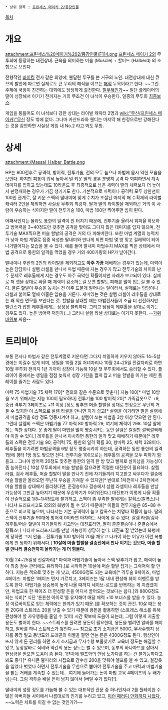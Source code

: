 {{{+1 マッスル・ハルバル / Massal Halbar }}}

 * 상위 항목 : [[프린세스 메이커 2/등장인물]]

[[목차]]

= 개요 =
attachment:프린세스%20메이커%202/등장인물/F114.png
[[프린세스 메이커 2]]의 무투회에 등장하는 대전상대. 근육을 의미하는 머슬 (Muscle) + 할버드 (Halberd) 의 조합으로 보인다.

전형적인 [[바이킹]] 전사 같은 외양에, 뿔달린 투구를 쓴 거구의 노인. 대전상대에 대한 큐브의 발언에 따르면 실제로도 큰 무리의 해적을 이끄는 [[해적]] 두목이라고 한다. ~~그런 주제에 국왕이 친견하는 대회에도 당당하게 출전한다. [[칠무해]]인가~~ 일단 플레이어의 딸이 성장해서 이기기 전까지는 거의 무조건 이 녀석이 우승한다. 일종의 무투회 [[최종보스]].

게임을 통틀어도 이 녀석보다 강한 상대는 라이벌 캐릭터 2명과 [[wiki:"무신(프린세스 메이커)"무신]] 정도 밖에 없다. 그나마 카산드라와 웬디는 마지막 해 한정으로만 강해진다는 것을 감안하면 사실상 게임 내 No.2 라고 봐도 무방. 

= 상세 =
attachment:/Massal_Halbar_Battle.png

HP는 800전후로 공격력, 방어력, 전투기술, 전의 모두 높으나 마법에 몹시 약한 모습을 보인다. 하지만 피통이 워낙 높아서 덜 키운 딸의 경우 분명히 공격 다 회피하면서 계속 데미지를 입히고 있는데도 10라운드 후 최종적으로 남은 체력이 딸의 체력보다 더 높아서 판정패하는 경우가 가끔 생기기도 한다. 기본적으로 마력이나 공격력 모두 상한선이 100인 관계로, 잘 키운 스펙의 딸내미에 맞게 수치가 조절된 마지막 해 수확제의 라이벌 캐릭터 2인을 제외하면 사실상 무투회 최강자. 딸과 딸의 라이벌을 제외하곤 거의 이 사람이 우승하는 식이지만 딸이 전투기술 100, 마법 100만 찍어주면 밥이 된다.

어째서인지는 몰라도 통한의 일격이 안 터지기 때문에, 전투기술 올려서 회피율 확보하고 방어력을 3~40정도만 갖추면 공격을 맞아도 그다지 많은 데미지를 입지 않으며, 전투기술 MAX찍으면 머슬 할발의 공격은 거의 다 피해버린다. 또한 마법 계열의 능력치가 낮아 마법 계열로 집중 육성한 딸내미와 만나게 되면 마법 몇 방 맞고 걸레짝이 되어 나가떨어지는 모습을 볼 수 있다. 예를 들어 딸내미 마법수치 MAX를 찍은 상태에서 마법 공격으로 통한의 일격을 먹었을 경우 거의 400가량의 HP가 날아간다.

딸내미나 후반의 2인의 라이벌을 제외하고도 '''아주 가끔''' 패배하는 경우가 있는데, 마력이 높은 담담이나 살렘 라셀을 만나서 마법 때문에 지는 경우가 많고 전투기술의 차이와 난수 문제로 레후톨에게 지는 경우도 아주 극악한 확률이지만 사례가 보고되어 있다. 실제로 저 셋을 상대로 싸울 때 체력이 감소하는걸 보면 할발도 피해를 많이 입는걸 볼 수 있다. 물론 할발이 우승을 놓치는 건 아주 드물게 일어나는 일이라서, 실제로는 담담이나 라셀과 붙어도 열에 아홉은 압승을 거둔다. 재미있는 것은 살렘 라셀이 레후톨을 상대로는 꽤 약한 면모를 보인다는 것. 할발을 상대할 때는 마법전사들이 조금 더 선전하지만 밸런스가 잡힌 레후톨에게는 상성상 불리하다. 그리고 담담이 레후톨을 상대로 이기는 경우도 있다. 높은 방어력 덕인가(...) 그러나 살렘 라셀 상대로는 이기지 못한다. --[[가위바위보]] 싸움--

= 트리비아 =
보통 전사나 마법사 같은 전투계열로 키운다면 그다지 치밀하게 키우지 않아도 14~5살 경에는 이길수 있게 되며, 생일을 10월 2일 처녀자리나 10월 24~25일 전갈자리로 하면 10월 무투회 전까지 1년 가까이 성장이 가능해 10살 첫 무투회에서도 승리할 수 있다. 플레이어 중에서는 생일을 점점 늦춰서 성장 기한을 짧게 잡고 머슬 할발을 이기는 제한 플레이를 즐기는 사람도 있다.

마력 75 마법기술 75 체력 170[* 전의와 같은 수준으로 맞춘다] 지능 100[* 마법 10방을 쏘기 위해서는 지능 100이 필요하다] 전투기술 100 방어력 20[* 가죽갑옷으로 +9, 중급 격투기 3페이즈로 +11 이상.]정도 맞추면 머슬 할발을 상대로 판정승은 무난히 거둘 수 있지만 이 스펙으로 살렘 라셀을 만나면 지기 쉽고[* 살렘을 이기려면 딸은 살렘에게 마법공격을 6방 정도 명중시켜야 하고, 살렘이 쏘는 마법을 3방 이상 맞으면 안 된다. 그런데 살렘의 스펙은 마법기술 77 마력 80 항마력 29, 여기에 체력이 298. 10살 딸에게는 벅찬 상대다. 운 좋게 딸이 마법을 많이 명중시키는 동안 살렘은 칼질만 깔짝깔짝해야 이길 수 있다.] 레후톨을 만나서 아차하면 통한의 일격 맞고 패배하기 때문에[* 레후톨의 스펙은 전투기술 90, 공격력 75, 통한의 일격 확률 30, 항마력 25, 체력 328이다. 레후톨을 이기려면 마법공격을 6방 정도 명중시켜야 하는데, 공격하는 동안 통한의 일격 1방에 평타 1방 정도 맞으면 진다. 전투기술 100으로는 레후톨의 공격을 모두 피하기 힘들고... 그나마 방어력 20정도 맞추면 통한의 일격 한 방 맞고 빨피로 살아남을 가능성이 좀 높아진다.] 10살 무투회에서 머슬 할발을 잡으려면 적절한 대진운이 필요하다. 살렘 라셀, 검사 레후톨, 머슬 할발이 딸을 만나기 전에 자기들끼리 치고받고 싸우다가 결승에 머슬 할발만 올라오면 무난히 우승을 가져갈 수 있지만[* 반대로 1차전이나 2차전에서 머슬 할발을 상대해서 물리쳤다면, 준결승이나 결승에서 살렘 라셀이나 레후톨을 만날 가능성이 그만큼 높아지기 때문에 우승하기가 어려워진다.] 대진표가 이렇게 나올 확률이 산술적으로 1/8~1/4정도에 불과하고, 스펙이 좀 부족한 딸에게는 칼훡스(칼폭스)나 나타샤 드리프시코도 의외의 복병이 될 수 있기 때문에[* 이들의 전투기술은 85~88 수준으로 비교적 높으며, 나타샤는 기본 공격력이 높고 칼폭스는 치명타 확률이 높다. 딸의 스펙이 전투기술 90대에 방어력 0이라면 아차하는 사이에 질 수 있다. 살렘 라셀/검사 레후톨/머슬 할발이 자기들끼리 치고받는 대진표라면, 딸이 준준결승이나 준결승에서 칼훡스나 나타샤 드리프시코를 만날 가능성이 상당히 높다. 대진표 잘 받았는데 복병에게 당하면 그저 안습... 전투기술 100 방어력 20을 채우고 나가야 하는 이유가 이런 복병에게 안 당하기 위해서다.] '''10살에 머슬 할발을 결승전에서 만나 이기는 것보다, 머슬 할발 만나러 결승전까지 올라가는 게 더 힘들다.'''

10월 24~25일생 전갈자리[* 마력과 마법기술이 높아서 스펙 맞추기가 쉽고, 매력이 높아 최종 점수 관리에도 유리하다.]로 시작하면 10살에 머슬 할발 잡기는 그럭저럭 할 만하다. 지능은 책으로 맞추는 게 낫고, 4500G정도 되는 교육비[* 격투술 9페이즈, 마법 4페이즈. 마법은 1페이즈 먼저 가르치고, 3페이즈는 1달 내내 편성해 훼이 이벤트를 받도록 한다. 마법기술 상승폭이 높게 나올 때까지 세이브-로드를 반복하는 게 지겹겠지만, 마법교육 한 페이즈 더 편성할 돈을 어디서 끌어오는 것보다는 쉽다.]와 880G정도 되는 식비[* 식단 '튼튼한 아이로'를 유지해야 매달 체력 +10 보너스를 받을 수 있다. 농장 아르바이트로 얻는 체력에는 한계가 있기 때문.]를 확보하는 것이 관건. 10살 때는 용돈 20G에 스트레스 20을 낮출 수 있기 때문에 용돈을 활용하면 (스트레스 해소를 위해 편성해야 할 자유행동을 줄일 수 있어) 시간 확보에 도움이 되는데, 그럼 이렇게 지출할 용돈도 벌어야 한다. ~~스트레스를 풀려면 용돈이 필요한데, 용돈을 벌려면 알바를 해야 하고, 알바를 하니 스트레스가 쌓인다.~~ 참고로 초기 소지금은 500G, 무사수행지 상자를 몽땅 털고 동방도와 드래곤의 이빨을 팔면 얻는 돈은 4300G정도 된다. 행상인이 뜨지 않게 돈 관리를 하면 초기 소지금과 무사수행 보물찾기로 교육비 정도는 해결할 수 있고, 농장알바로 식비와 약간의 용돈 정도는 벌 수 있으며, 동부의 바나자드를 잡아서 현상금을 받으면 도움이 좀 된다. 1년차에 엘프와의 만남 노가다를 하는 건 불가능하다고 봐도 좋다[* 유니콘 뿔피리와 시집으로 감수성 200을 맞춰야 엘프를 볼 수 있고, 철갑옷을 입었다 벗었다 하면서 전투기술을 무한으로 뽑아야 전투기술을 주고 마력과 마법기술을 받는 거래를 계속할 수 있는데... 여기에 들어가는 돈이 마법 교육 4페이즈의 두 배가 넘는다. 그럼 격투술 배울 돈이 남지 않아서 [버틸 수가 없다]!].

딸내미의 성장 정도를 가늠해 볼 수 있는 대표적인 관문 중 하나인지라 2를 플레이한 수많은 아버지들 사이에서 나름대로의 인기를 누리고 있고, [http://bbs2.ruliweb.daum.net/gaia/do/ruliweb/default/325/read?bbsId=G005&itemId=143&articleId=10925163 이런 패러디 만화까지 나왔다.] ~~노력은 치트를 이길 수 없는 것인가?!~~
